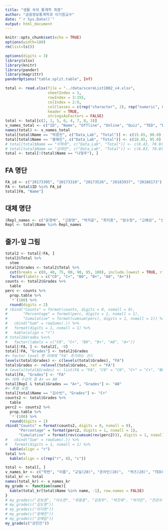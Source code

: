 ```yaml
---
title: "생활 속의 통계학 최종"
author: "금융정보통계학과 이기원교수"
date: "`r Sys.Date()`"
output: html_document
---
```


```r
knitr::opts_chunk$set(echo = TRUE)
options(width=180)
rm(list=ls())
```

```r
options(digits = 3)
library(xlsx)
library(knitr)
library(pander)
library(magrittr)
panderOptions("table.split.table", Inf)
```


```r
total <- read.xlsx(file = "../data/scoreList1802_v4.xlsx", 
                   sheetIndex = 1, 
                   rowIndex = 3:155, 
                   colIndex = 2:9, 
                   colClasses = c(rep("character", 2), rep("numeric", 6)), 
                   header = TRUE,
                   stringsAsFactors = FALSE)
total <- total[c(2, 1, 5, 6, 4, 7, 8, 3)]
v_names_total <- c("ID", "Name", "Offline", "Online", "Quiz", "TED", "Data_Lab", "Total")
names(total) <- v_names_total
total[total$Name == "박광진", c("Data_Lab", "Total")] <- c(15.65, 90.0)
total[total$Name == "홍예진", c("Data_Lab", "Total")] <- c(18.85, 95.0)
# total[total$Name == "이혁희", c("Data_Lab", "Total")] <- c(8.43, 70.0)
# total[total$Name == "김재인", c("Data_Lab", "Total")] <- c(6.83, 70.0)
total <- total[!(total$Name == "나형주"), ]
```

## FA 명단
 
```r
FA_id <- c("20173305", "20173310", "20173526", "20183937", "20186173")
FA <- total$ID %in% FA_id
total[FA, "Name"]
```

## 대체 명단

```r
(Repl_names <- c("문경배", "고원영", "박지윤", "최지용", "엄수정", "고혜성", "신유빈", "이나현"))
Repl <- total$Name %in% Repl_names
```

## 줄기-잎 그림

```r
total2 <- total[!FA, ]
total2$Total %>% 
  stem 
total2$Grades <- total2$Total %>% 
  cut(breaks = c(0, 40, 75, 80, 90, 95, 100), include.lowest = TRUE, right = FALSE) %>%
  factor(labels = c("C0", "C+", "B0", "B+", "A0", "A+"))
counts <- total2$Grades %>%
  table
perc <- counts %>%
  prop.table %>%
  `*`(100) %>%
  round(digits = 2) 
# rbind("Counts" = format(counts, digits = 0, nsmall = 0), 
#       "Percentage" = format(perc, digits = 1, nsmall = 1), 
#       "Cumulative" = format(cumsum(perc), digits = 1, nsmall = 1)) %>%
#   cbind("Sum" = rowSums(.)) %>%
#   format(digits = 1, nsmall = 1) %>%
#   kable(align = "r")
# total2$Grades %<>% 
#   factor(labels = c("C0", "C+", "B0", "B+", "A0", "A+"))
total[!FA, ] <- total2[, -9]
total[!FA, "Grades"] <- total2$Grades
#> factor level 맨 아래에 "FA" 추가하는 코드
levels(total$Grades) <- c(levels(total$Grades), "FA")
total$Grades <- relevel(total$Grades, ref = "FA")
# levels(total$Grades) <- list(FA = "FA", "C0" = "C0", "C+" = "C+", "B0" = "B0", "B+" = "B+", "A0" = "A0", "A+" = "A+")
total[FA, "Grades"] <- "FA"
#> 대체 수강자 중 A+ => A0
total[Repl & total$Grades == "A+", "Grades"] <- "A0"
#> 특별 요청
total[total$Name == "김수빈", "Grades"] <- "C+"
counts2 <- total$Grades %>%
  table
perc2 <- counts2 %>%
  prop.table %>%
  `*`(100) %>%
  round(digits = 2) 
rbind("Counts" = format(counts2, digits = 0, nsmall = 0), 
      "Percentage" = format(perc2, digits = 1, nsmall = 1), 
      "Cumulative" = format(rev(cumsum(rev(perc2))), digits = 1, nsmall = 1)) %>%
#   cbind("Sum" = rowSums(.)) %>%
#   format(digits = 1, nsmall = 1) %>%
  kable(align = "r")
total %>% 
  kable(align = c(rep("r", 8), "c"))
```

<!--
## 출석, TED 만점자

```r
kable(format(total[total$Offline == 20 & total$Online == 10 & total$TED == 30, ], digits = 2, nsmall = 1),
      align = c(rep("r", 8), "c"))
nrow(total[total$Offline == 20 & total$Online == 10 & total$TED == 30, ])
```


##  A 학점자

```r
kable(format(total[total$Grades %in% c("A+", "A0"), ], digits = 2, nsmall = 1), 
      align = c(rep("r", 8), "c"), digits = 3)
nrow(total[total$Grades %in% c("A+", "A0"), ])
```

<P style = "page-break-before:always">
-->

```r
total <- total[, ]
v_names_kr <- c("학번", "이름", "교실(20)", "온라인(10)",  "퀴즈(20)", "TED(30)", "데이터실험(20)", "총점(100)", "학점")
total_kr <- total
names(total_kr) <- v_names_kr
my_grade <- function(name){
  kable(total_kr[total$Name %in% name, -1], row.names = FALSE)
}
# my_grade(c("강보경", "이소연", "최용훈", "강정우", "박진욱", "박지민", "전강수", "권지연", "양아영", "윤동준", "이한솔", "장대혁", "장민호"))
# my_grade(c("김도영"))
# my_grade(c("이지현"))
# my_grade(c("정해찬"))
# my_grade(c("강예림"))
my_grade(c("강민진"))
```


<!--### Save Data

```r
total1226 <- total
saveRDS(total1226, file = "total1226.RDS")
save.image(file = "../R/final_Records1226.RData")
```

-->
               
